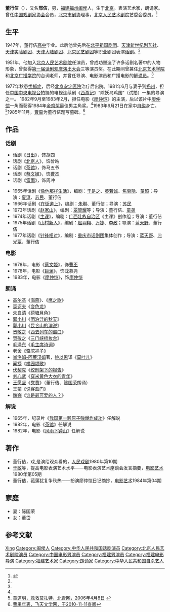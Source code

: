 '''董行佶'''（{{bd|1929年|4月8日|1983年|6月21日|}}），又名'''邢佶'''，男，[[福建|福建]][[福州|福州]][[闽侯|闽侯]]人，生于[[北京|北京]]。表演艺术家，朗诵家。曾任[[中国戏剧家协会|中国戏剧家协会]]会员，[[北京市剧协|北京市剧协]]理事，[[北京人民艺术剧院|北京人民艺术剧院]]艺委会委员。<ref name=beiguo>{{Cite web |url=http://ent.lnd.com.cn/diancang/2005-10/30/content_86242.htm |title=董行佶，北国网，2005-10-30  |access-date=2010-11-15 |archive-url=https://web.archive.org/web/20160304120520/http://ent.lnd.com.cn/diancang/2005-10/30/content_86242.htm |archive-date=2016-03-04 |dead-url=yes }}</ref>

==生平==
1947年，董行佶[[高中|高中]]毕业。此后他曾先后在[[北平祖国剧团|北平祖国剧团]]、[[天津新世纪剧艺社|天津新世纪剧艺社]]、[[天津实验剧团|天津实验剧团]]、[[天津大陆剧团|天津大陆剧团]]、[[北京民艺剧团|北京民艺剧团]]等职业剧团表演[[话剧|话剧]]。<ref name=beiguo/>

1951年，他加入[[北京人民艺术剧院|北京人民艺术剧院]]任演员，曾成功塑造了许多话剧名著中的人物形象，曾获得[[第一届话剧观摩演出大会|第一届话剧观摩演出大会]]三等演员奖。在此期间曾兼任[[北京艺术学院|北京艺术学院]]和[[北京广播学院|北京广播学院]]的台词老师，并曾任导演、电影演员和广播电影的[[解说员|解说员]]。<ref name=beiguo/>

1977年秋患[[忧郁症|忧郁症]]，后经[[北京安定医院|北京安定医院]]治疗后出院。1981年6月与妻子到[[扬州|扬州]]，担任[[中国中央电视台|中国中央电视台]]拍摄的电视连续剧《[[西游记_(1986年电视剧)|西游记]]》“除妖乌鸡国”（试拍）一集的导演之一。 1982年9月至1983年2月，担任电影《[[廖仲恺_(电影)|廖仲恺]]》的主演，后以该片中[[廖仲恺|廖仲恺]]一角而获得1984年[[金鸡奖|金鸡奖]]最佳男主角奖。<ref name=beiguo/>1983年6月21日在家中[[自缢|自缢]]身亡。<ref>[http://bjyouth.ynet.com/article.jsp?oid=8395164 童道明，救救莫扎特，北青网，2006年4月8日] {{webarchive|url=https://web.archive.org/web/20060725230905/http://bjyouth.ynet.com/article.jsp?oid=8395164 |date=2006年7月25日 }}</ref>1985年11月，[[曹禺|曹禺]]为董行佶题写墓碑。<ref>[http://book.ft77.com/mingjia/caoyu/fl_037.htm 曹禺年表，飞天文学网，于2010-11-11查阅]{{dead link|date=2018年4月 |bot=InternetArchiveBot |fix-attempted=yes }}</ref>

==作品==
<big>'''话剧'''</big>
*话剧《[[日出|日出]]》，饰胡四
*话剧《[[北京人_(话剧)|北京人]]》，饰曾皓
*话剧《[[茶馆_(话剧)|茶馆]]》，饰马五爷
*话剧《[[蔡文姬_(话剧)|蔡文姬]]》，饰[[曹丕|曹丕]]
*话剧《[[雷雨_(话剧)|雷雨]]》，饰周冲

*1965年话剧《[[像他那样生活|像他那样生活]]》，编剧：[[于是之|于是之]]、[[英若诚|英若诚]]、[[焦菊隐|焦菊隐]]、[[童超|童超]]；导演：[[夏淳|夏淳]]、[[苏民|苏民]]、董行佶
*1966年话剧《[[在街道上|在街道上]]》，编剧：[[朱琳_(话剧演员)|朱琳]]、董行佶；导演：[[苏民|苏民]]
*1973年话剧《[[赵家山|赵家山]]》，编剧：[[覃赞耀|覃赞耀]]等；导演：董行佶、[[童弟|童弟]]
*1974年话剧《[[主课|主课]]》，编剧：[[广西壮族自治区|广西壮族自治区]]《主课》创作组；导演：董行佶
*1975年话剧《[[山村新人|山村新人]]》，编剧：[[赵羽翔|赵羽翔]]、[[万捷|万捷]]、[[李政|李政]]；导演：[[蓝天野|蓝天野]]、董行佶
*1977年话剧《[[针锋相对|针锋相对]]》，编剧：[[重庆市话剧团|重庆市话剧团]]集体创作；导演：[[蓝天野|蓝天野]]、[[刁光覃|刁光覃]]、董行佶

<big>'''电影'''</big>
*1978年，电影《[[蔡文姬_(电影)|蔡文姬]]》，饰[[曹丕|曹丕]]
*1978年，电影《[[巨澜|巨澜]]》，饰沈慕尧
*1983年，电影《[[廖仲恺_(电影)|廖仲恺]]》，饰[[廖仲恺|廖仲恺]]

<big>'''朗诵'''</big>
*[[马克西姆·高尔基|高尔基]]《[[海燕|海燕]]》、《[[鹰之歌|鹰之歌]]》 
*[[契诃夫|契诃夫]]《[[变色龙|变色龙]]》
*[[朱自清|朱自清]]《[[荷塘月色|荷塘月色]]》
*[[郭小川|郭小川]]《[[团泊洼的秋天|团泊洼的秋天]]》
*[[郭小川|郭小川]]《[[昆仑山的演说|昆仑山的演说]]》
*[[贺敬之|贺敬之]]《[[西去列车的窗口|西去列车的窗口]]》
*[[贺敬之|贺敬之]]《[[三门峡梳妆台|三门峡梳妆台]]》
*[[毛泽东|毛泽东]]《[[毛主席诗词|毛主席诗词]]》
*[[老舍|老舍]]《[[骆驼祥子|骆驼祥子]]》
*[[肖洛姆-阿莱汉姆|肖洛姆-阿莱汉姆]]著，[[姚以恩|姚以恩]]译《[[莫吐儿|莫吐儿]]》
*[[闻捷|闻捷]]《[[橘园颂歌|橘园颂歌]]》
*[[尤利烏斯·伏契克|伏契克]]《[[绞刑架下的报告|绞刑架下的报告]]》
*[[刘心武|刘心武]]《[[穿米黄色大衣的青年|穿米黄色大衣的青年]]》
*[[王愿坚|王愿坚]]《[[党费|党费]]》（董行佶、[[陈国荣|陈国荣]]朗诵） 
*[[王蒙|王蒙]]《[[说客盈门|说客盈门]]》 
*[[魏巍_(作家)|魏巍]]《[[谁是最可爱的人？|谁是最可爱的人？]]》

<big>'''解说'''</big>
*1965年，纪录片《[[我国第一颗原子弹爆炸成功|我国第一颗原子弹爆炸成功]]》任解说
*1982年，电影《[[茶馆_(电影)|茶馆]]》任解说 
*1982年，电影《[[风雨下钟山|风雨下钟山]]》任解说

==著作==
*董行佶，戏,是演给观众看的，[[人民戏剧|人民戏剧]]1980年第10期
*[[于敏|于敏]]等，提高电影表演艺术水平——电影表演艺术座谈会发言摘要，[[电影艺术|电影艺术]]1980年第05期  
*董行佶，菰蒲犹复争秋热——扮演廖仲恺日记摘抄，[[电影艺术|电影艺术]]1984年第04期
==家庭==
*妻：陈国荣
*女：董岱

==参考文献==
{{reflist}}

{{中国电影金鸡奖最佳男主角}}
{{DEFAULTSORT:Dong}}
[[Category:董姓|Xing]]
[[Category:闽侯人|Category:闽侯人]]
[[Category:中华人民共和国话剧演员|Category:中华人民共和国话剧演员]]
[[Category:北京人民艺术剧院演员|Category:北京人民艺术剧院演员]]
[[Category:中国电影男演员|Category:中国电影男演员]]
[[Category:福建男演员|Category:福建男演员]]
[[Category:福建电影导演|Category:福建电影导演]]
[[Category:福建艺术家|Category:福建艺术家]]
[[Category:朗诵家|Category:朗诵家]]
[[Category:中华人民共和国自杀艺人|Category:中华人民共和国自杀艺人]]